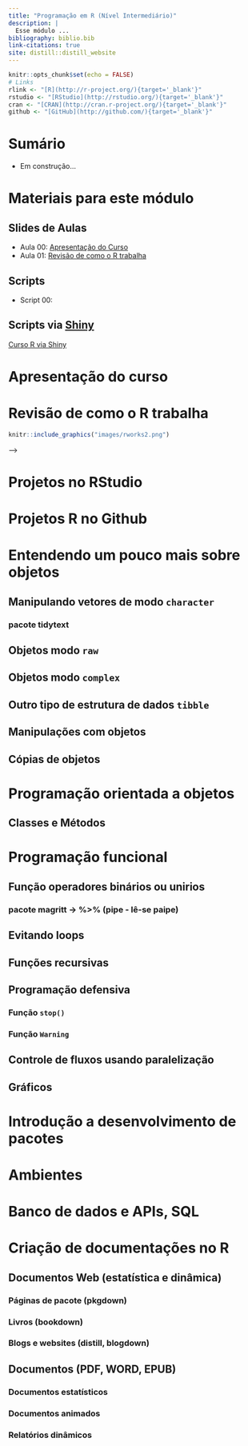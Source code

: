 ```yaml
---
title: "Programação em R (Nível Intermediário)"
description: |
  Esse módulo ...
bibliography: biblio.bib
link-citations: true
site: distill::distill_website
---
```


```r
knitr::opts_chunk$set(echo = FALSE)
# Links
rlink <- "[R](http://r-project.org/){target='_blank'}"
rstudio <- "[RStudio](http://rstudio.org/){target='_blank'}"
cran <- "[CRAN](http://cran.r-project.org/){target='_blank'}"
github <- "[GitHub](http://github.com/){target='_blank'}"
```

# Sumário 

- Em construção...

##

# <i class="fas fa-folder-open"></i> Materiais para este módulo {#materiais}


## Slides de Aulas {#slidesaulas}

 - Aula 00: [Apresentação do Curso](aulas/aula00.html)
 - Aula 01: [Revisão de como o R trabalha]()

## Scripts {#scripts}
 - Script 00: 


## Scripts via  [Shiny](https://shiny.rstudio.com/) {#shiny}

[Curso R via Shiny](https://bendeivide.shinyapps.io/Curso-R/)

# <i class="fas fa-book"></i> Apresentação do curso {#apresentacao}

# Revisão de como o R trabalha

```r
knitr::include_graphics("images/rworks2.png")
```

<!-- 
Caracterizar melhor a linguagem R 

- Linguagem interpretada
- Escopo Léxico
- Programação Funcional
- Programação Metaparadigma
- Programação dinâmica:
Retirado do livro: hand-On Programming with R

Em algumas linguagens, como C, Java e FORTRAN, você precisa compilar seu código legível por humanos em código legível por máquina (geralmente 1s e 0s) antes de executá-lo. Se você já programou nessa linguagem antes, pode estar se perguntando se precisa compilar seu código R antes de usá-lo. A resposta é não. R é uma linguagem de programação dinâmica, o que significa que R interpreta automaticamente seu código conforme você o executa.

-->

<!--
Introdução aos objetos:
  - Atômicos: objetos que não podem se conter
  - Recursivos: Objetos que podem conter objetos de mesmo tipo
  - Ver a função is.atomic() ou is.recursive()
<!-- require(stats) -->

<!-- is.a.r <- function(x) c(is.atomic(x), is.recursive(x)) -->

<!-- is.a.r(c(a = 1, b = 3)) # TRUE FALSE -->
<!-- is.a.r(list())          # FALSE TRUE - a list is a list -->
<!-- is.a.r(list(2))         # FALSE TRUE -->
<!-- is.a.r(lm)              # FALSE TRUE -->
<!-- is.a.r(y ~ x)           # FALSE TRUE -->
<!-- is.a.r(expression(x+1)) # FALSE TRUE -->
<!-- is.a.r(quote(exp))      # FALSE FALSE -->
-->


<!--
- Aprofundar e detalhar a parte de objetos de modo geral, não restringindo apenas aos vetores
- Nos vetores de modo caractere, trabalhar bem sua utilização; ver o material da ecologia da USP
-->

<!-- Usar o manual https://cran.r-project.org/doc/manuals/r-release/R-lang.html para seguir a todos os tipos de objetos -->



<!-- # Objetos -->

<!-- ## Quadro de dados -->

<!-- - data.frames() -->
<!-- - tibble::tibble() -->


<!-- Funções -->

<!-- Os objetos de modo `function`, isto é, uma função, são objetos de primeira classe porque se comportam como qualquer outra estrutura de dados na linguagem `r rlink`, como atribuir nomes associados a esses objetos, passá-los como argumentos para outras funções, inserir dentro de funções, e até mesmo retorná-lo como resultado de funções. Vejamos, -->

<!-- apresentar formas de se criar operadores binários especiais -->


<!-- - Olhar escopo de variaveis seção 3.5: -->
<!-- https://cran.r-project.org/doc/manuals/R-lang.html#Global-environment -->

<!-- https://cran.r-project.org/doc/manuals/R-lang.html#Function-objects -->

<!-- Falar sobre controle de fluxos usando paralelização -->
<!-- - iterators -->
<!-- - foreach -->
<!-- - MonteCarlo -->

<!-- Ref: R in a nutshel, -->

<!-- ### Evitando loops -->

<!-- ### Funções recursivas -->


# Projetos no RStudio

# Projetos R no Github

# Entendendo um pouco mais sobre objetos

## Manipulando vetores de modo `character`

### pacote tidytext
<!-- https://juliasilge.com/blog/learn-tidytext-learnr/ -->
<!-- https://juliasilge.shinyapps.io/learntidytext/ -->

## Objetos modo `raw`

## Objetos modo `complex`

## Outro tipo de estrutura de dados `tibble`
<!-- tibble::tibble() -->

## Manipulações com objetos

## Cópias de objetos

# Programação orientada a objetos

## Classes e Métodos

# Programação funcional

## Função operadores binários ou unirios

### pacote magritt -> %>% (pipe - lê-se paipe)

<!-- -   Minus, can be unary or binary -->
<!-- +   Plus, can be unary or binary -->
<!-- !   Unary not -->
<!-- ~   Tilde, used for model formulae, can be either unary or binary -->
<!-- ?   Help -->
<!-- :   Sequence, binary (in model formulae: interaction) -->
<!-- *   Multiplication, binary -->
<!-- /   Division, binary -->
<!-- ^   Exponentiation, binary -->
<!-- %x% Special binary operators, x can be replaced by any valid name -->
<!-- %%  Modulus, binary -->
<!-- %/% Integer divide, binary -->
<!-- %*% Matrix product, binary -->
<!-- %o% Outer product, binary -->
<!-- %x% Kronecker product, binary -->
<!-- %in%    Matching operator, binary (in model formulae: nesting) -->
<!-- <   Less than, binary -->
<!-- >   Greater than, binary -->
<!-- ==  Equal to, binary -->
<!-- >=  Greater than or equal to, binary -->
<!-- <=  Less than or equal to, binary -->
<!-- &   And, binary, vectorized -->
<!-- &&  And, binary, not vectorized -->
<!-- |   Or, binary, vectorized -->
<!-- ||  Or, binary, not vectorized -->
<!-- <-  Left assignment, binary -->
<!-- ->  Right assignment, binary -->
<!-- $   List subset, binary -->




## Evitando loops

## Funções recursivas

## Programação defensiva

### Função `stop()`
### Função `Warning`

## Controle de fluxos usando paralelização
<!-- - iterators -->
<!-- - foreach -->

## Gráficos

<!--  - Dispositivo gráfico: -->
<!--         - ggplot -->
<!--         - tmap -->
<!--         - graficos interativos (animate):  -->
<!--            sites: https://mode.com/blog/r-data-visualization-packages/ -->
<!--            sites: https://towardsdatascience.com/animating-your-data-visualizations-like-a-boss-using-r-f94ae20843e3 -->

# Introdução a desenvolvimento de pacotes

# Ambientes

# Banco de dados e APIs, SQL

# Criação de documentações no R

## Documentos Web (estatística e dinâmica)

### Páginas de pacote (pkgdown)

### Livros (bookdown)

### Blogs e websites (distill, blogdown)

## Documentos (PDF, WORD, EPUB)

### Documentos estatísticos 

### Documentos animados

### Relatórios dinâmicos


<!-- Curso R <http://bendeivide.github.io/cursor> -->
<!-- Módulo: Programação em R (Nível Intermediário) -->

<!-- Ementa: -->

<!-- 1. Caracterizando melhor a linguagem R -->
<!--   1.1. Linguagem interpretada -->
<!--   1.2. Escopo léxico -->
<!--   1.3. Programação Funcional -->
<!--   1.4. Programação Meta-paradigma -->
<!--   1.5. Programação dinâmica -->
<!-- 2. Projetos no RStudio -->
<!-- 3. Projetos R no GitHub -->
<!-- 4. Entendendo um pouco mais sobre objetos -->
<!--   4.1. Manipulando strings -->
<!--   4.2. Objeto 'tibble' -->
<!--   4.3. manipulações com objetos -->
<!--   4.4. Cópias de objetos -->
<!-- 5. Programação orientada a objetos -->
<!--   5.1. Classes e métodos -->
<!--   5.2. ... -->
<!-- 6. Programação Funcional -->
<!--   6.1. Operadores binários -->
<!--   6.2. Sintaxe da família de Pacotes Tidyverse -->
<!--   6.3 Evitando loops -->
<!--   6.4. Funções recursivas -->
<!--   6.5. Programação defensiva -->
<!--   6.6. Controle de fluxos usando paralelização -->
<!-- 7. Gráficos -->
<!-- 8. Introdução a desenvolvimento de pacotes -->
<!-- 9. Aprofundamento sobre ambientes -->
<!-- 10. Banco de dados -->
<!-- 11. Criação de documentações no R -->
<!--   11.1. Documentos Web -->
<!--     11.1.1 Páginas estatísticas -->
<!--     11.1.2. Páginas dinâmicas -->
<!--   11.2. Documentações de pacotes -->
<!--      11.2.1. Documentações de ajuda .Rd -->
<!--      11.2.2.  Página Web de pacotes    -->
<!--   11.3. Livros -->
<!--   11.4. Blogs e websites -->
<!--   11.5. Relatórios -->
<!--     11.5.1. Relatórios animados -->
<!--     11.5.2. Relatórios dinâmicos -->
<!--   11.6. Demais documentos (PDF, WORD, EPUB) -->
  















